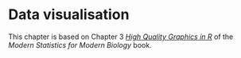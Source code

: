 # Data visualisation

This chapter is based on Chapter 3 [*High Quality Graphics in
R*](https://www-huber.embl.de/msmb/Chap-Graphics.html) of the *Modern
Statistics for Modern Biology* book.
